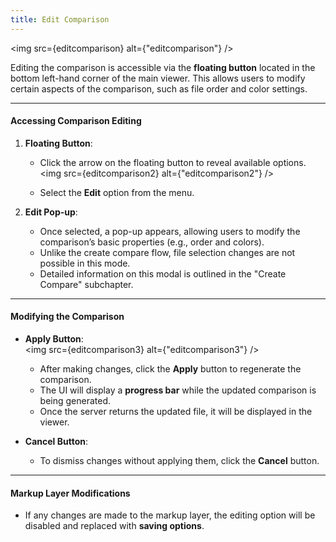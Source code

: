 ```yaml
---
title: Edit Comparison
---
```




<img src={editcomparison} alt={"editcomparison"} />

Editing the comparison is accessible via the **floating button** located in the bottom left-hand corner of the main viewer. This allows users to modify certain aspects of the comparison, such as file order and color settings.

---

#### Accessing Comparison Editing  
1. **Floating Button**:  
   - Click the arrow on the floating button to reveal available options.  
    <img src={editcomparison2} alt={"editcomparison2"} />

   - Select the **Edit** option from the menu.

2. **Edit Pop-up**:  
   - Once selected, a pop-up appears, allowing users to modify the comparison’s basic properties (e.g., order and colors).  
   - Unlike the create compare flow, file selection changes are not possible in this mode.  
   - Detailed information on this modal is outlined in the "Create Compare" subchapter.

---

#### Modifying the Comparison  
- **Apply Button**:  
    <img src={editcomparison3} alt={"editcomparison3"} />

  - After making changes, click the **Apply** button to regenerate the comparison.  
  - The UI will display a **progress bar** while the updated comparison is being generated.  
  - Once the server returns the updated file, it will be displayed in the viewer.

- **Cancel Button**:  
  - To dismiss changes without applying them, click the **Cancel** button.

---

#### Markup Layer Modifications  
- If any changes are made to the markup layer, the editing option will be disabled and replaced with **saving options**.

